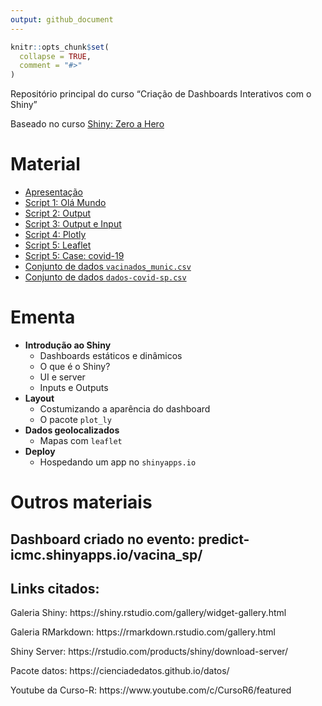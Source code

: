 ```yaml
---
output: github_document
---
```


```r
knitr::opts_chunk$set(
  collapse = TRUE,
  comment = "#>"
)
```

Repositório principal do curso "Criação de Dashboards Interativos com o Shiny"

Baseado no curso [Shiny: Zero a Hero](https://curso-r.github.io/latinr-shiny/)

# Material

- [Apresentação](https://predict-icmc.github.io/predict-shiny/slides/slides_latinr_shiny_zero_to_hero.html)
- [Script 1: Olá Mundo](https://predict-icmc.github.io/predict-shiny/scripts/01-ola-mundo.R)
- [Script 2: Output](https://predict-icmc.github.io/predict-shiny/scripts/02-output.R)
- [Script 3: Output e Input](https://predict-icmc.github.io/predict-shiny/scripts/03-output-input.R)
- [Script 4: Plotly](https://predict-icmc.github.io/predict-shiny/scripts/04-plotly.R)
- [Script 5: Leaflet](https://predict-icmc.github.io/predict-shiny/scripts/05-leaflet.R)
- [Script 5: Case: covid-19](https://predict-icmc.github.io/predict-shiny/scripts/06-covid-19.R)
- [Conjunto de dados `vacinados_munic.csv`](https://predict-icmc.github.io/predict-shiny/scripts/vacinados_munic.csv)
- [Conjunto de dados `dados-covid-sp.csv`](https://predict-icmc.github.io/predict-shiny/scripts/dados-covid-sp.csv)

  

# Ementa

- **Introdução ao Shiny**
  - Dashboards estáticos e dinâmicos
  - O que é o Shiny?
  - UI e server
  - Inputs e Outputs
- **Layout**
  - Costumizando a aparência do dashboard
  - O pacote `plot_ly`
- **Dados geolocalizados**
  - Mapas com `leaflet`
- **Deploy**
  - Hospedando um app no `shinyapps.io`

# Outros materiais

## Dashboard criado no evento: predict-icmc.shinyapps.io/vacina_sp/

## Links citados:

Galeria Shiny:
https://shiny.rstudio.com/gallery/widget-gallery.html

Galeria RMarkdown:
https://rmarkdown.rstudio.com/gallery.html

Shiny Server:
https://rstudio.com/products/shiny/download-server/

Pacote datos:
https://cienciadedatos.github.io/datos/

Youtube da Curso-R:
https://www.youtube.com/c/CursoR6/featured
